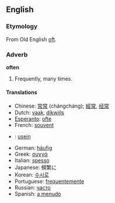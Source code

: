 ==English==

===Etymology===
From Old English [[oft]].

===Adverb===

'''often'''

# Frequently, many times.

====Translations====
*Chinese: [[常常]] (chángcháng); [[經常]], [[经常]]
*Dutch: [[vaak]], [[dikwijls]]
*[[Esperanto]]: [[ofte]]
*French: [[souvent]]
*{{fi}}: [[usein]]
*German: [[häufig]]
*Greek: [[συχνά]]
*Italian: [[spesso]]
*Japanese: 頻繁に<!-- is the に part of the word or a particle? -->
*Korean: [[수시로]]
*Portuguese: [[frequentemente]]
*Russian: [[часто]]
*Spanish: [[a menudo]]<!-- or should just "menudo" be wikified? -->
